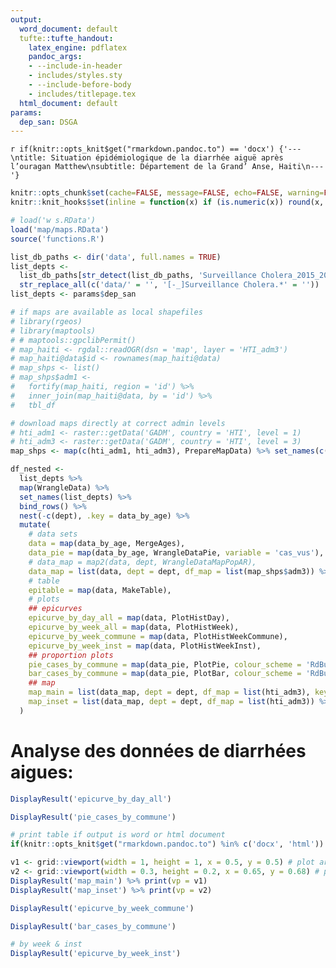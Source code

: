 ```yaml
---
output:
  word_document: default
  tufte::tufte_handout:
    latex_engine: pdflatex
    pandoc_args:
    - --include-in-header
    - includes/styles.sty
    - --include-before-body
    - includes/titlepage.tex
  html_document: default
params:
  dep_san: DSGA
---
```


`r if(knitr::opts_knit$get("rmarkdown.pandoc.to") == 'docx') {'---\ntitle: Situation épidémiologique de la diarrhée aiguë après l’ouragan Matthew\nsubtitle: Département de la Grand’ Anse, Haiti\n---'}`

```r
knitr::opts_chunk$set(cache=FALSE, message=FALSE, echo=FALSE, warning=FALSE, results='asis')
knitr::knit_hooks$set(inline = function(x) if (is.numeric(x)) round(x, 1) )

# load('w s.RData')
load('map/maps.RData')
source('functions.R')

list_db_paths <- dir('data', full.names = TRUE)
list_depts <-
  list_db_paths[str_detect(list_db_paths, 'Surveillance Cholera_2015_2016')] %>%
  str_replace_all(c('data/' = '', '[-_]Surveillance Cholera.*' = ''))
list_depts <- params$dep_san

# if maps are available as local shapefiles
# library(rgeos)
# library(maptools)
# # maptools::gpclibPermit()
# map_haiti <- rgdal::readOGR(dsn = 'map', layer = 'HTI_adm3')
# map_haiti@data$id <- rownames(map_haiti@data)
# map_shps <- list()
# map_shps$adm1 <-
#   fortify(map_haiti, region = 'id') %>%
#   inner_join(map_haiti@data, by = 'id') %>%
#   tbl_df

# download maps directly at correct admin levels
# hti_adm1 <- raster::getData('GADM', country = 'HTI', level = 1)
# hti_adm3 <- raster::getData('GADM', country = 'HTI', level = 3)
map_shps <- map(c(hti_adm1, hti_adm3), PrepareMapData) %>% set_names(c('adm1', 'adm3'))

df_nested <-
  list_depts %>% 
  map(WrangleData) %>% 
  set_names(list_depts) %>% 
  bind_rows() %>% 
  nest(-c(dept), .key = data_by_age) %>%
  mutate(
    # data sets
    data = map(data_by_age, MergeAges),
    data_pie = map(data_by_age, WrangleDataPie, variable = 'cas_vus'),
    # data_map = map2(data, dept, WrangleDataMapPopAR),
    data_map = list(data, dept = dept, df_map = list(map_shps$adm3)) %>% pmap(WrangleDataMapPopAR),
    # table
    epitable = map(data, MakeTable),
    # plots
    ## epicurves
    epicurve_by_day_all = map(data, PlotHistDay),
    epicurve_by_week_all = map(data, PlotHistWeek),
    epicurve_by_week_commune = map(data, PlotHistWeekCommune),
    epicurve_by_week_inst = map(data, PlotHistWeekInst),
    ## proportion plots
    pie_cases_by_commune = map(data_pie, PlotPie, colour_scheme = 'RdBu', key = 'commune'),
    bar_cases_by_commune = map(data_pie, PlotBar, colour_scheme = 'RdBu', facet_var = 'commune'),
    ## map
    map_main = list(data_map, dept = dept, df_map = list(hti_adm3), key = 'ar') %>% pmap(MakeMapMain),
    map_inset = list(data_map, dept = dept, df_map = list(hti_adm3)) %>% pmap(MakeMapInset)
  )
```

# Analyse des données de diarrhées aigues:

```r
DisplayResult('epicurve_by_day_all')
```

```r
DisplayResult('pie_cases_by_commune')
```

\clearpage

\begin{fullwidth}
\makeatletter\setlength\hsize{\@tufte@fullwidth}\setlength\linewidth{\@tufte@fullwidth}\let\caption\@tufte@orig@caption\makeatother
\footnotesize
```r
if(nrow(DisplayResult('epitable'))>1) {rws <- seq(1, nrow(DisplayResult('epitable')) - 1, by = 2)}

DisplayResult('epitable') %>% 
  xtable::xtable(
    caption = paste0("Répartition des cas de diarrhées aigues par CTC/UTC, ", DisplayResult('data')$date %>% min %>% format('%d %b %Y'), " - ", DisplayResult('data')$date %>% max %>% format('%d %b %Y'), " Grand’Anse (données partielles)."), 
    digits = 0, label = "tab_overview", align = 'lllrrrr'
  ) %>% 
  print(booktabs = TRUE, caption.placement = "top", add.to.row = list(pos = as.list(rws), command = rep("\\rowcolor{whoblue!15}", length(rws))), include.rownames = FALSE, comment = FALSE, tabular.environment = 'longtable', floating = FALSE)
```
\end{fullwidth}


```r
# print table if output is word or html document
if(knitr::opts_knit$get("rmarkdown.pandoc.to") %in% c('docx', 'html')) knitr::kable(DisplayResult('epitable'))
```

\newpage

```r
v1 <- grid::viewport(width = 1, height = 1, x = 0.5, y = 0.5) # plot area for the main map
v2 <- grid::viewport(width = 0.3, height = 0.2, x = 0.65, y = 0.68) # plot area for the inset map
DisplayResult('map_main') %>% print(vp = v1)
DisplayResult('map_inset') %>% print(vp = v2)
```

\newpage

```r
DisplayResult('epicurve_by_week_commune')
```

\newpage

```r
DisplayResult('bar_cases_by_commune')
```

\newpage

```r
# by week & inst
DisplayResult('epicurve_by_week_inst')
```

